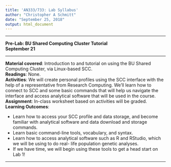 ```yaml
---
title: 'AN333/733: Lab Syllabus'
author: "Christopher A Schmitt"
date: "September 25, 2018"
output: html_document
---
```


***

**Pre-Lab: BU Shared Computing Cluster Tutorial**<br>
**September 21**<br>

***

**Material covered**: Introduction to and tutorial on using the BU Shared Computing Cluster, via Linux-based SCC.<br>
**Readings**: None.<br>
**Activities**: We will create personal profiles using the SCC interface with the help of a representative from Research Computing. We’ll learn how to connect to SCC and some basic commands that will help us navigate the interface and access analytical software that will be used in the course.<br>
**Assignment**: In-class worksheet based on activities will be graded.<br>
**Learning Outcomes**:
<ul>
<li>Learn how to access your SCC profile and data storage, and become familiar with analytical software and data download and storage commands.</li>
<li>Learn basic command-line tools, vocabulary, and syntax.</li>
<li>Learn how to access analytical software such as R and RStudio, which we will be using to do real-
life population genetic analyses.</li>
<li>If we have time, we will begin using these tools to get a head start on Lab 1!</li></ul>
***